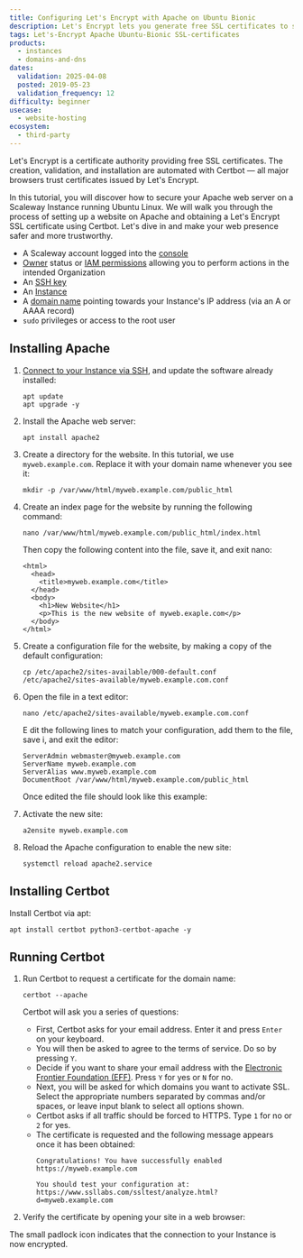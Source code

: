 ```yaml
---
title: Configuring Let's Encrypt with Apache on Ubuntu Bionic
description: Let's Encrypt lets you generate free SSL certificates to secure the connection between client and server
tags: Let's-Encrypt Apache Ubuntu-Bionic SSL-certificates
products:
  - instances
  - domains-and-dns
dates:
  validation: 2025-04-08
  posted: 2019-05-23
  validation_frequency: 12
difficulty: beginner
usecase:
  - website-hosting
ecosystem:
  - third-party
---
```




Let's Encrypt is a certificate authority providing free SSL certificates. The creation, validation, and installation are automated with Certbot — all major browsers trust certificates issued by Let's Encrypt.

In this tutorial, you will discover how to secure your Apache web server on a Scaleway Instance running Ubuntu Linux.
We will walk you through the process of setting up a website on Apache and obtaining a Let's Encrypt SSL certificate using Certbot. Let's dive in and make your web presence safer and more trustworthy.

<Requirements />

- A Scaleway account logged into the [console](https://console.scaleway.com)
- [Owner](/iam/concepts/#owner) status or [IAM permissions](/iam/concepts/#permission) allowing you to perform actions in the intended Organization
- An [SSH key](/organizations-and-projects/how-to/create-ssh-key/)
- An [Instance](/instances/how-to/create-an-instance/)
- A [domain name](/domains-and-dns/quickstart/) pointing towards your Instance's IP address (via an A or AAAA record)
- `sudo` privileges or access to the root user

## Installing Apache

1. [Connect to your Instance via SSH](/instances/how-to/connect-to-instance/), and update the software already installed:
    ```
    apt update
    apt upgrade -y
    ```
2. Install the Apache web server:
    ```
    apt install apache2
    ```
3. Create a directory for the website. In this tutorial, we use `myweb.example.com`. Replace it with your domain name whenever you see it:
    ```
    mkdir -p /var/www/html/myweb.example.com/public_html
    ```
4. Create an index page for the website by running the following command:
    ```
    nano /var/www/html/myweb.example.com/public_html/index.html
    ```

    Then copy the following content into the file, save it, and exit nano:

    ```
    <html>
      <head>
        <title>myweb.example.com</title>
      </head>
      <body>
        <h1>New Website</h1>
        <p>This is the new website of myweb.exaple.com</p>
      </body>
    </html>
    ```
5. Create a configuration file for the website, by making a copy of the default configuration:
    ```
    cp /etc/apache2/sites-available/000-default.conf /etc/apache2/sites-available/myweb.example.com.conf
    ```
6. Open the file in a text editor:
    ```
    nano /etc/apache2/sites-available/myweb.example.com.conf
    ```
    E
    dit the following lines to match your configuration, add them to the file, save i, and exit the editor:

    ```
    ServerAdmin webmaster@myweb.example.com
    ServerName myweb.example.com
    ServerAlias www.myweb.example.com
    DocumentRoot /var/www/html/myweb.example.com/public_html
    ```

    Once edited the file should look like this example:

    <Lightbox image={image} alt="" />
7. Activate the new site:
    ```
    a2ensite myweb.example.com
    ```
8. Reload the Apache configuration to enable the new site:
    ```
    systemctl reload apache2.service
    ```

## Installing Certbot

Install Certbot via apt:
```
apt install certbot python3-certbot-apache -y
```

## Running Certbot

1. Run Certbot to request a certificate for the domain name:
    ```
    certbot --apache
    ```

    Certbot will ask you a series of questions:

    - First, Certbot asks for your email address. Enter it and press `Enter` on your keyboard.
    - You will then be asked to agree to the terms of service. Do so by pressing `Y`.
    - Decide if you want to share your email address with the [Electronic Frontier Foundation (EFF)](https://www.eff.org/). Press `Y` for yes or `N` for no.
    - Next, you will be asked for which domains you want to activate SSL. Select the appropriate numbers separated by commas and/or spaces, or leave input blank to select all options shown.
    - Certbot asks if all traffic should be forced to HTTPS. Type `1` for no or `2` for yes.
    - The certificate is requested and the following message appears once it has been obtained:
      ```
      Congratulations! You have successfully enabled https://myweb.example.com

      You should test your configuration at:
      https://www.ssllabs.com/ssltest/analyze.html?d=myweb.example.com
      ```
2. Verify the certificate by opening your site in a web browser:
    <Lightbox image={image2} alt="" />

The small padlock icon indicates that the connection to your Instance is now encrypted.